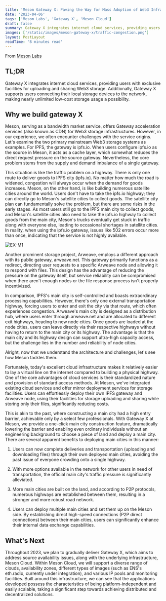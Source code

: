 ```yaml
---
title: 'Meson Gateway X: Paving the Way for Mass Adoption of Web3 Infrastructure'
date: '2023-04-06'
tags: ['Meson Labs', 'Gateway X', 'Meson Cloud']
draft: false
summary: Gateway X integrates internet cloud services, providing users with exclusive facilities for uploading and sharing Web3 storage.
images: ['/static/images/meson-gateway-x/traffic-congestion.png']
layout: PostLayout
readTime: '8 minutes read'
---
```


From [Meson Labs](https://meson.network/)

## TL;DR

Gateway X integrates internet cloud services, providing users with exclusive facilities for uploading and sharing Web3 storage. Additionally, Gateway X supports users connecting their local storage devices to the network, making nearly unlimited low-cost storage usage a possibility.

## Why we build gateway X

Meson, serving as a bandwidth market service, offers Gateway acceleration services (also known as CDN) for Web3 storage infrastructures. However, in our experience, we often encounter challenges with the service origins. Let's examine the two primary mainstream Web3 storage systems as examples. For IPFS, the gateway is ipfs.io. When users configure ipfs.io as the source in Meson, it acts as a cache layer, which somewhat reduces the direct request pressure on the source gateway. Nevertheless, the core problem stems from the supply and demand imbalance of a single gateway.

This situation is like the traffic problem on a highway. There is only one route to deliver goods to IPFS city (ipfs.io). No matter how much the road is widened, congestion will always occur when the demand for goods increases. Meson, on the other hand, is like building numerous satellite cities around the world. Users don't have to take the ipfs.io highway; they can directly go to Meson's satellite cities to collect goods. The satellite city plan can fundamentally solve the problem, but there are some risks in the early stages. As most users still go to the IPFS main city to collect goods, and Meson's satellite cities also need to take the ipfs.io highway to collect goods from the main city, Meson's trucks eventually get stuck in traffic along with everyone else, leading to occasional shortages in satellite cities. In reality, when using the ipfs.io gateway, issues like 502 errors occur more than once, indicating that the service is not highly available.

![EX-M1](/static/images/meson-gateway-x/traffic-congestion.png)

Another prominent storage project, Arweave, employs a different approach with its public gateway, arweave.net. This gateway primarily functions as a redirect, directing user requests to a specific Arweave node and allowing it to respond with files. This design has the advantage of reducing the pressure on the gateway itself, but service reliability can be compromised when there aren't enough nodes or the file response process isn't properly incentivized.

In comparison, IPFS's main city is self-controlled and boasts extraordinary processing capabilities. However, there's only one external transportation highway, forcing users to enter and exit the city via that route, which often experiences congestion. Arweave's main city is designed as a distribution hub, where users enter through arweave.net and are allocated to different exit highways, heading to new node cities. Once goods are loaded at the node cities, users can leave directly via their respective highways without having to return to the main city or its highway. The advantage is that the main city and its highway design can support ultra-high capacity access, but the challenge lies in the number and reliability of node cities.

Alright, now that we understand the architecture and challenges, let's see how Meson tackles them.

Fortunately, today's excellent cloud infrastructure makes it relatively easier to lay a virtual line on the internet compared to building a physical highway. One of the core advantages of cloud services is their standardized nature and provision of standard access methods. At Meson, we've integrated existing cloud services and offer mirror deployment services for storage facilities. Users can effortlessly deploy their own IPFS gateway and Arweave node, using their facilities for storage uploading and sharing while storing only their files, significantly reducing costs.

This is akin to the past, where constructing a main city had a high entry barrier, achievable only by a select few professionals. With Gateway X at Meson, we provide a one-click main city construction feature, dramatically lowering the barrier and enabling even ordinary individuals without an engineering background to choose a piece of land and deploy a main city. There are several apparent benefits to deploying main cities in this manner:

1. Users can now complete deliveries and transportation (uploading and downloading files) through their own deployed main cities, avoiding the past issue of everyone crowding onto a single highway.

2. With more options available in the network for other users in need of transportation, the official main city's traffic pressure is significantly alleviated.

3. More main cities are built on the land, and according to P2P protocols, numerous highways are established between them, resulting in a stronger and more robust road network.

4. Users can deploy multiple main cities and set them up on the Meson side. By establishing direct high-speed connections (P2P direct connections) between their main cities, users can significantly enhance their internal data exchange capabilities.

## What's Next

Throughout 2023, we plan to gradually deliver Gateway X, which aims to address source availability issues, along with the underlying infrastructure, Meson Cloud. Within Meson Cloud, we will support a diverse range of clouds, availability zones, different types of images (such as ENS's eth.radio, currently under integration), and various IP pools and monitoring facilities. Built around this infrastructure, we can see that the applications developed possess the characteristics of being platform-independent and easily scalable, taking a significant step towards achieving distributed and decentralized solutions.
